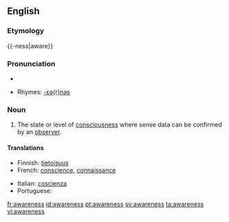==English==

===Etymology===
{{-ness|aware}}

===Pronunciation===
*{{audio|en-us-awareness.ogg|Audio (US)}}

*Rhymes: [[Rhymes:English:-ɛə(r)nəs|-ɛə(r)nəs]]
===Noun===
{{wikipedia}}
{{en-noun|-}}

#The state or level of [[consciousness]] where sense data can be confirmed by an [[observer]].

====Translations====
{{trans-top|the state of consciousness}}
*Finnish: [[tietoisuus]]
*French: [[conscience]], [[connaissance]]
{{trans-mid}}
*Italian: [[coscienza]] {{f}}
*Portuguese: {{t|pt|consciência|f}}
{{trans-bottom}}

[[fr:awareness]]
[[id:awareness]]
[[pt:awareness]]
[[sv:awareness]]
[[ta:awareness]]
[[vi:awareness]]